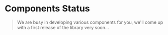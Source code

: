 
<Meta title="Get started/Components" />

# Components Status

> We are busy in developing various components for you, we'll come up with a first release of the library very soon...

